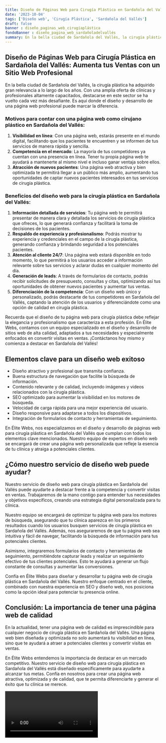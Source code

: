 ```yaml
---
title: Diseño de Páginas Web para Cirugía Plástica en Sardañola del Vallés
date: '2023-10-04'
tags: ['Diseño web', 'Cirugía Plástica', 'Sardañola del Vallés']
draft: false
banner : diseño_paginas_web_cirugíaplástica
fondoBanner : diseño_pagina_web_sardañoladelvallés
summary: En la bella ciudad de Sardañola del Vallés, la cirugía plástica ha adquirido gran relevancia a lo largo de los años. Con una amplia oferta de clínicas y profesionales altamente capacitados, destacarse en este sector se ha vuelto cada vez más desafiante. Es aquí donde el diseño y desarrollo de una página web profesional puede marcar la diferencia.
---
```


## Diseño de Páginas Web para Cirugía Plástica en Sardañola del Vallés: Aumenta tus Ventas con un Sitio Web Profesional

En la bella ciudad de Sardañola del Vallés, la cirugía plástica ha adquirido gran relevancia a lo largo de los años. Con una amplia oferta de clínicas y profesionales altamente capacitados, destacarse en este sector se ha vuelto cada vez más desafiante. Es aquí donde el diseño y desarrollo de una página web profesional puede marcar la diferencia.

### Motivos para contar con una página web como cirujano plástico en Sardañola del Vallés:

1. **Visibilidad en línea**: Con una página web, estarás presente en el mundo digital, facilitando que los pacientes te encuentren y se informen de tus servicios de manera rápida y sencilla.
2. **Competencia en el mercado**: La mayoría de tus competidores ya cuentan con una presencia en línea. Tener tu propia página web te ayudará a mantenerte al mismo nivel e incluso ganar ventaja sobre ellos.
3. **Atracción de nuevos pacientes**: Una página web atractiva y bien optimizada te permitirá llegar a un público más amplio, aumentando tus oportunidades de captar nuevos pacientes interesados en tus servicios de cirugía plástica.

### Beneficios del diseño web para la cirugía plástica en Sardañola del Vallés:

1. **Información detallada de servicios**: Tu página web te permitirá presentar de manera clara y detallada los servicios de cirugía plástica que ofreces, lo que generará confianza y facilitará la toma de decisiones de los pacientes.
2. **Respaldo de experiencia y profesionalismo**: Podrás mostrar tu experiencia y credenciales en el campo de la cirugía plástica, generando confianza y brindando seguridad a los potenciales pacientes.
3. **Atención al cliente 24/7**: Una página web estará disponible en todo momento, lo que permitirá a los usuarios acceder a información relevante sobre tus servicios y aclarar dudas en cualquier momento del día.
4. **Generación de leads**: A través de formularios de contacto, podrás recibir solicitudes de presupuesto, consultas y citas, optimizando así tus oportunidades de obtener nuevos pacientes y aumentar tus ventas.
5. **Diferenciación de la competencia**: Con un diseño web único y personalizado, podrás destacarte de tus competidores en Sardañola del Vallés, captando la atención de los usuarios y diferenciándote como una opción de calidad en cirugía plástica.

Recuerda que el diseño de tu página web para cirugía plástica debe reflejar la elegancia y profesionalismo que caracteriza a esta profesión. En Élite Webs, contamos con un equipo especializado en el diseño y desarrollo de sitios web de alta calidad, adaptados a tus necesidades y especialmente enfocados en convertir visitas en ventas. ¡Contáctanos hoy mismo y comienza a destacar en Sardañola del Vallés!

<GifSeo />

<Cta />

## Elementos clave para un diseño web exitoso

- Diseño atractivo y profesional que transmita confianza.
- Buena estructura de navegación que facilite la búsqueda de información.
- Contenido relevante y de calidad, incluyendo imágenes y videos relacionados con la cirugía plástica.
- SEO optimizado para aumentar la visibilidad en los motores de búsqueda.
- Velocidad de carga rápida para una mejor experiencia del usuario.
- Diseño responsive para adaptarse a todos los dispositivos.
- Integración de formularios de contacto y herramientas de seguimiento.

En Élite Webs, nos especializamos en el diseño y desarrollo de páginas web para cirugía plástica en Sardañola del Vallés que cumplan con todos los elementos clave mencionados. Nuestro equipo de expertos en diseño web se encargará de crear una página web personalizada que refleje la esencia de tu clínica y atraiga a potenciales clientes.

## ¿Cómo nuestro servicio de diseño web puede ayudar?

Nuestro servicio de diseño web para cirugía plástica en Sardañola del Vallés puede ayudarte a destacar frente a la competencia y convertir visitas en ventas. Trabajaremos de la mano contigo para entender tus necesidades y objetivos específicos, creando una estrategia digital personalizada para tu clínica.

Nuestro equipo se encargará de optimizar tu página web para los motores de búsqueda, asegurando que tu clínica aparezca en los primeros resultados cuando los usuarios busquen servicios de cirugía plástica en Sardañola del Vallés. Además, nos aseguraremos de que tu página web sea intuitiva y fácil de navegar, facilitando la búsqueda de información para tus potenciales clientes.

Asimismo, integraremos formularios de contacto y herramientas de seguimiento, permitiéndote capturar leads y realizar un seguimiento efectivo de tus clientes potenciales. Esto te ayudará a generar un flujo constante de consultas y aumentar las conversiones.

Confía en Élite Webs para diseñar y desarrollar tu página web de cirugía plástica en Sardañola del Vallés. Nuestro enfoque centrado en el cliente, combinado con nuestra experiencia en SEO y diseño web, nos posiciona como la opción ideal para potenciar tu presencia online.

## Conclusión: La importancia de tener una página web de calidad

En la actualidad, tener una página web de calidad es imprescindible para cualquier negocio de cirugía plástica en Sardañola del Vallés. Una página web bien diseñada y optimizada no solo aumentará tu visibilidad en línea, sino que te ayudará a atraer a potenciales clientes y convertir visitas en ventas.

En Élite Webs entendemos la importancia de destacar en un mercado competitivo. Nuestro servicio de diseño web para cirugía plástica en Sardañola del Vallés está diseñado específicamente para ayudarte a alcanzar tus metas. Confía en nosotros para crear una página web atractiva, optimizada y de calidad, que te permita diferenciarte y generar el éxito que tu clínica se merece.

<Video />

<CtaBot job='Cirugía Plástica' city='Sardañola del Vallés'/>

<Gmaps query='Sardañola del Vallés+españa+maps' />